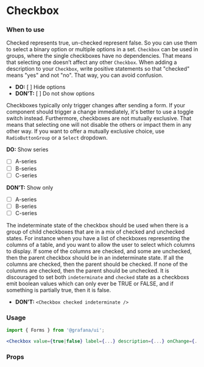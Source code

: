 
<Meta title="MDX|Checkbox" component={Checkbox} />

# Checkbox

### When to use

Checked represents true, un-checked represent false. So you can use them to select a binary option or multiple options in a set. `Checkbox` can be used in groups, where the single checkboxes have no dependencies. That means that selecting one doesn’t affect any other `Checkbox`. When adding a description to your `Checkbox`, write positive statements so that "checked" means "yes" and not "no". That way, you can avoid confusion.

- **DO:** [ ] Hide options
- **DON'T:** [ ] Do not show options

Checkboxes typically only trigger changes after sending a form. If your component should trigger a change immediately, it's better to use a toggle switch instead. Furthermore, checkboxes are not mutually exclusive. That means that selecting one will not disable the others or impact them in any other way. If you want to offer a mutually exclusive choice, use `RadioButtonGroup` or a `Select` dropdown.

**DO:** Show series

- [ ] A-series
- [ ] B-series
- [ ] C-series

**DON'T:** Show only

- [ ] A-series
- [ ] B-series
- [ ] C-series

The indeterminate state of the checkbox should be used when there is a group of child checkboxes that are in a mix of checked and unchecked states. For instance when you have a list of checkboxes representing the columns of a table, and you want to allow the user to select which columns to display. If some of the columns are checked, and some are unchecked, then the parent checkbox should be in an indeterminate state. If all the columns are checked, then the parent should be checked. If none of the columns are checked, then the parent should be unchecked.
It is discouraged to set both `indeterminate` and `checked` state as a checkboxs emit boolean values which can only ever be TRUE or FALSE, and if something is partially true, then it is false.

- **DON'T:** `<Checkbox checked indeterminate />`

### Usage

```jsx
import { Forms } from '@grafana/ui';

<Checkbox value={true|false} label={...} description={...} onChange={...} />
```

### Props

<ArgsTypes of={Checkbox} />
